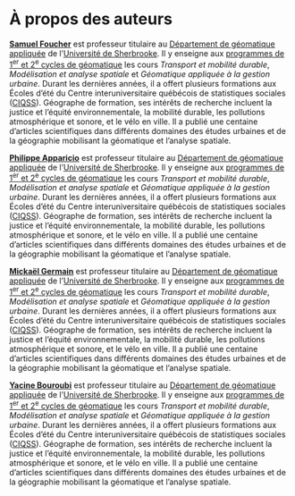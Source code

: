 # À propos des auteurs {#auteurs .unnumbered}

[**Samuel Foucher**](https://www.usherbrooke.ca/recherche/fr/specialistes/details/samuel.foucher) est professeur titulaire au [Département de géomatique appliquée](https://www.usherbrooke.ca/geomatique/) de l'[Université de Sherbrooke](https://www.usherbrooke.ca/). Il y enseigne aux [programmes de 1^er^ et 2^e^ cycles de géomatique](https://www.usherbrooke.ca/geomatique/etudes/programmes) les cours *Transport et mobilité durable*, *Modélisation et analyse spatiale* et *Géomatique appliquée à la gestion urbaine*. Durant les dernières années, il a offert plusieurs formations aux Écoles d'été du Centre interuniversitaire québécois de statistiques sociales ([CIQSS](https://www.ciqss.org/)). Géographe de formation, ses intérêts de recherche incluent la justice et l'équité environnementale, la mobilité durable, les pollutions atmosphérique et sonore, et le vélo en ville. Il a publié une centaine d'articles scientifiques dans différents domaines des études urbaines et de la géographie mobilisant la géomatique et l'analyse spatiale.

[**Philippe Apparicio**](https://www.usherbrooke.ca/recherche/fr/specialistes/details/philippe.apparicio) est professeur titulaire au [Département de géomatique appliquée](https://www.usherbrooke.ca/geomatique/) de l'[Université de Sherbrooke](https://www.usherbrooke.ca/). Il y enseigne aux [programmes de 1^er^ et 2^e^ cycles de géomatique](https://www.usherbrooke.ca/geomatique/etudes/programmes) les cours *Transport et mobilité durable*, *Modélisation et analyse spatiale* et *Géomatique appliquée à la gestion urbaine*. Durant les dernières années, il a offert plusieurs formations aux Écoles d'été du Centre interuniversitaire québécois de statistiques sociales ([CIQSS](https://www.ciqss.org/)). Géographe de formation, ses intérêts de recherche incluent la justice et l'équité environnementale, la mobilité durable, les pollutions atmosphérique et sonore, et le vélo en ville. Il a publié une centaine d'articles scientifiques dans différents domaines des études urbaines et de la géographie mobilisant la géomatique et l'analyse spatiale.

[**Mickaël Germain**](https://www.usherbrooke.ca/geomatique/departement/personnel/personnel-enseignant/mickael-germain) est professeur titulaire au [Département de géomatique appliquée](https://www.usherbrooke.ca/geomatique/) de l'[Université de Sherbrooke](https://www.usherbrooke.ca/). Il y enseigne aux [programmes de 1^er^ et 2^e^ cycles de géomatique](https://www.usherbrooke.ca/geomatique/etudes/programmes) les cours *Transport et mobilité durable*, *Modélisation et analyse spatiale* et *Géomatique appliquée à la gestion urbaine*. Durant les dernières années, il a offert plusieurs formations aux Écoles d'été du Centre interuniversitaire québécois de statistiques sociales ([CIQSS](https://www.ciqss.org/)). Géographe de formation, ses intérêts de recherche incluent la justice et l'équité environnementale, la mobilité durable, les pollutions atmosphérique et sonore, et le vélo en ville. Il a publié une centaine d'articles scientifiques dans différents domaines des études urbaines et de la géographie mobilisant la géomatique et l'analyse spatiale.

[**Yacine Bouroubi**](https://www.usherbrooke.ca/geomatique/departement/personnel/personnel-enseignant/yacine-bouroubi) est professeur titulaire au [Département de géomatique appliquée](https://www.usherbrooke.ca/geomatique/) de l'[Université de Sherbrooke](https://www.usherbrooke.ca/). Il y enseigne aux [programmes de 1^er^ et 2^e^ cycles de géomatique](https://www.usherbrooke.ca/geomatique/etudes/programmes) les cours *Transport et mobilité durable*, *Modélisation et analyse spatiale* et *Géomatique appliquée à la gestion urbaine*. Durant les dernières années, il a offert plusieurs formations aux Écoles d'été du Centre interuniversitaire québécois de statistiques sociales ([CIQSS](https://www.ciqss.org/)). Géographe de formation, ses intérêts de recherche incluent la justice et l'équité environnementale, la mobilité durable, les pollutions atmosphérique et sonore, et le vélo en ville. Il a publié une centaine d'articles scientifiques dans différents domaines des études urbaines et de la géographie mobilisant la géomatique et l'analyse spatiale.


